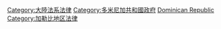 [[Category:大陸法系法律|Category:大陸法系法律]]
[[Category:多米尼加共和國政府|Category:多米尼加共和國政府]]
[[Category:各國法律|Dominican Republic]]
[[Category:加勒比地区法律|Category:加勒比地区法律]]